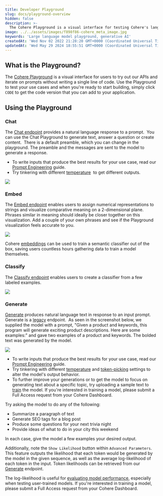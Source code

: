 ```yaml
---
title: Developer Playground
slug: docs/playground-overview
hidden: false
description: >-
  The Cohere Playground is a visual interface for testing Cohere's language models without coding.
image: ../../assets/images/f898f86-cohere_meta_image.jpg
keywords: 'Large language model playground, generative AI'
createdAt: 'Wed Nov 02 2022 21:28:20 GMT+0000 (Coordinated Universal Time)'
updatedAt: 'Wed May 29 2024 18:55:51 GMT+0000 (Coordinated Universal Time)'
---
```

## What is the Playground?

The [Cohere Playground](https://dashboard.cohere.com/playground) is a visual interface for users to try out our APIs and iterate on prompts without writing a single line of code. Use the Playground to test your use cases and when you're ready to start building, simply click `CODE` to get the code version that you can add to your application.

## Using the Playground

### Chat

The [Chat endpoint](/reference/chat)  provides a natural language response to a prompt.  You can use the Chat Playground to generate text, answer a question or create content.  There is a default preamble, which you can change in the playground. The preamble and the messages are sent to the model to generate a response.

- To write inputs that produce the best results for your use case, read our [Prompt Engineering](/docs/prompt-engineering) guide.
- Try tinkering with different [temperature](/docs/temperature)  to get different outputs.

<img src='../../assets/images/67f4530-Playground_-_Chat.png' />

### Embed

The [Embed endpoint](/reference/embed) enables users to assign numerical representations to strings and visualize comparative meaning on a 2-dimensional plane. Phrases similar in meaning should ideally be closer together on this visualization. Add a couple of your own phrases and see if the Playground visualization feels accurate to you.

<img src='../../assets/images/4e876d8-Playground_-_Embed.png' />


Cohere [embeddings](/docs/embeddings) can be used to train a semantic classifier out of the box, saving users countless hours gathering data to train a model themselves.

### Classify

The [Classify endpoint](/reference/classify) enables users to create a classifier from a few labeled examples.

<img src='../../assets/images/8af00ab-Playground_-_Classify.png' />


### Generate

[Generate](/reference/generate) produces natural language text in response to an input prompt. Generate is a [legacy](/docs/migrating-from-cogenerate-to-cochat) endpoint.  As seen in the screenshot below, we supplied the model with a prompt, "Given a product and keywords, this program will generate exciting product descriptions. Here are some examples:" and gave two examples of a product and keywords. The bolded text was generated by the model.

<img src='../../assets/images/ccbe6eb-Playground_-_Generate.png' />


- To write inputs that produce the best results for your use case, read our [Prompt Engineering](/docs/prompt-engineering) guide.
- Try tinkering with different [temperature](/docs/temperature) and [token-picking](/docs/controlling-generation-with-top-k-top-p) settings to alter the model's output behavior.
- To further improve your generations or to get the model to focus on generating text about a specific topic, try uploading a sample text to [train](/docs/generate-starting-the-training) the model. If you're interested in training a model, please submit a Full Access request from your Cohere Dashboard.

Try asking the model to do any of the following:

- Summarize a paragraph of text
- Generate SEO tags for a blog post
- Produce some questions for your next trivia night
- Provide ideas of what to do in your city this weekend

In each case, give the model a few examples your desired output.

Additionally, note the `Show Likelihood` button within `Advanced Parameters`. This feature outputs the likelihood that each token would be generated by the model in the given sequence, as well as the average log-likelihood of each token in the input. Token likelihoods can be retrieved from our [Generate](/reference/generate) endpoint.

The log-likelihood is useful for [evaluating model performance](/docs/generate-understanding-the-results), especially when testing user-trained models. If you're interested in training a model, please submit a Full Access request from your Cohere Dashboard.

